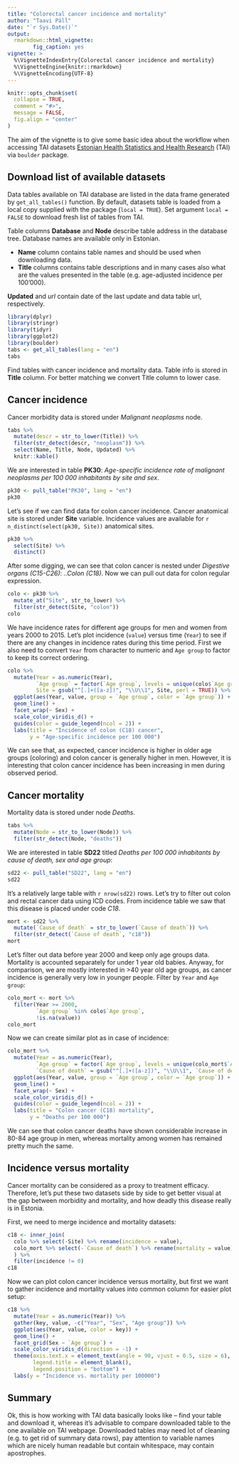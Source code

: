 ```yaml
---
title: "Colorectal cancer incidence and mortality"
author: "Taavi Päll"
date: "`r Sys.Date()`"
output: 
  rmarkdown::html_vignette:
        fig_caption: yes
vignette: >
  %\VignetteIndexEntry{Colorectal cancer incidence and mortality}
  %\VignetteEngine{knitr::rmarkdown}
  %\VignetteEncoding{UTF-8}
---
```


```r
knitr::opts_chunk$set(
  collapse = TRUE,
  comment = "#>",
  message = FALSE,
  fig.align = "center"
)
```

The aim of the vignette is to give some basic idea about the workflow when accessing TAI datasets [Estonian Health Statistics and Health Research](http://pxweb.tai.ee/PXWeb2015/index_en.html) (TAI) via `boulder` package.

## Download list of available datasets

Data tables available on TAI database are listed in the data frame generated by `get_all_tables()` function.
By default, datasets table is loaded from a local copy supplied with the package (`local = TRUE`).
Set argument `local = FALSE` to download fresh list of tables from TAI.


Table columns **Database** and **Node** describe table address in the database tree.
Database names are available only in Estonian.

- **Name** column contains table names and should be used when downloading data.
- **Title** columns contains table descriptions and in many cases also what are the values presented in the table (e.g. age-adjusted incidence per 100'000).

**Updated** and *url* contain date of the last update and data table url, respectively. 


```r
library(dplyr)
library(stringr)
library(tidyr)
library(ggplot2)
library(boulder)
tabs <- get_all_tables(lang = "en")
tabs
```

Find tables with cancer incidence and mortality data. 
Table info is stored in **Title** column.
For better matching we convert Title column to lower case.

## Cancer incidence
Cancer morbidity data is stored under *Malignant neoplasms* node.

```r
tabs %>% 
  mutate(descr = str_to_lower(Title)) %>% 
  filter(str_detect(descr, "neoplasm")) %>% 
  select(Name, Title, Node, Updated) %>% 
  knitr::kable()
```

We are interested in table **PK30**: *Age-specific incidence rate of malignant neoplasms per 100 000 inhabitants by site and sex*.

```r
pk30 <- pull_table("PK30", lang = "en")
pk30
```

Let's see if we can find data for colon cancer incidence. 
Cancer anatomical site is stored under **Site** variable.
Incidence values are available for `r n_distinct(select(pk30, Site))` anatomical sites.
```r
pk30 %>% 
  select(Site) %>% 
  distinct()
```

After some digging, we can see that colon cancer is nested under *Digestive organs (C15-C26)*: *..Colon (C18)*. 
Now we can pull out data for colon regular expression. 
```r
colo <- pk30 %>% 
  mutate_at("Site", str_to_lower) %>% 
  filter(str_detect(Site, "colon"))
colo
```

We have incidence rates for different age groups for men and women from years 2000 to 2015.
Let's plot incidence (`value`) versus time (`Year`) to see if there are any changes in incidence rates during this time period.
First we also need to convert `Year` from character to numeric and `Age group` to factor to keep its correct ordering.
```r
colo %>% 
  mutate(Year = as.numeric(Year),
         `Age group` = factor(`Age group`, levels = unique(colo$`Age group`)),
         Site = gsub("^[.]+([a-z])", "\\U\\1", Site, perl = TRUE)) %>% 
  ggplot(aes(Year, value, group = `Age group`, color = `Age group`)) +
  geom_line() +
  facet_wrap(~ Sex) +
  scale_color_viridis_d() +
  guides(color = guide_legend(ncol = 2)) +
  labs(title = "Incidence of colon (C18) cancer",
       y = "Age-specific incidence per 100 000")
```

We can see that, as expected, cancer incidence is higher in older age groups (coloring) and colon cancer is generally higher in men.
However, it is interesting that colon cancer incidence has been increasing in men during observed period.

## Cancer mortality

Mortality data is stored under node *Deaths*.
```r
tabs %>% 
  mutate(Node = str_to_lower(Node)) %>% 
  filter(str_detect(Node, "deaths"))
```

We are interested in table **SD22** titled *Deaths per 100 000 inhabitants by cause of death, sex and age group*:
```r
sd22 <- pull_table("SD22", lang = "en")
sd22
```

It's a relatively large table with `r nrow(sd22)` rows.
Let's try to filter out colon and rectal cancer data using ICD codes.
From incidence table we saw that this disease is placed under code *C18*.

```r
mort <- sd22 %>% 
  mutate(`Cause of death` = str_to_lower(`Cause of death`)) %>% 
  filter(str_detect(`Cause of death`, "c18"))
mort
```

Let's filter out data before year 2000 and keep only age groups data. 
Mortality is accounted separately for under 1 year old babies. 
Anyway, for comparison, we are mostly interested in >40 year old age groups, as cancer incidence is generally very low in younger people.
Filter by `Year` and `Age group`:
```r
colo_mort <- mort %>% 
  filter(Year >= 2000, 
         `Age group` %in% colo$`Age group`,
         !is.na(value))
colo_mort
```

Now we can create similar plot as in case of incidence:
```r
colo_mort %>% 
  mutate(Year = as.numeric(Year),
         `Age group` = factor(`Age group`, levels = unique(colo_mort$`Age group`)),
         `Cause of death` = gsub("^[.]+([a-z])", "\\U\\1", `Cause of death`, perl = TRUE)) %>% 
  ggplot(aes(Year, value, group = `Age group`, color = `Age group`)) +
  geom_line() +
  facet_wrap(~ Sex) +
  scale_color_viridis_d() +
  guides(color = guide_legend(ncol = 2)) +
  labs(title = "Colon cancer (C18) mortality",
       y = "Deaths per 100 000")
```

We can see that colon cancer deaths have shown considerable increase in 80-84 age group in men, whereas mortality among women has remained pretty much the same.

## Incidence versus mortality

Cancer mortality can be considered as a proxy to treatment efficacy.
Therefore, let's put these two datasets side by side to get better visual at the gap between morbidity and mortality, and how deadly this disease really is in Estonia.

First, we need to merge incidence and mortality datasets:
```r
c18 <- inner_join(
  colo %>% select(-Site) %>% rename(incidence = value), 
  colo_mort %>% select(-`Cause of death`) %>% rename(mortality = value)
  ) %>% 
  filter(incidence != 0)
c18
```

Now we can plot colon cancer incidence versus mortality, but first we want to gather incidence and mortality values into common column for easier plot setup:
```r
c18 %>% 
  mutate(Year = as.numeric(Year)) %>% 
  gather(key, value, -c("Year", "Sex", "Age group")) %>%
  ggplot(aes(Year, value, color = key)) +
  geom_line() +
  facet_grid(Sex ~ `Age group`) +
  scale_color_viridis_d(direction = -1) +
  theme(axis.text.x = element_text(angle = 90, vjust = 0.5, size = 6),
        legend.title = element_blank(),
        legend.position = "bottom") +
  labs(y = "Incidence vs. mortality per 100000")
```

## Summary

Ok, this is how working with TAI data basically looks like -- find your table and download it, whereas it's advisable to compare downloaded table to the one available on TAI webpage.
Downloaded tables may need lot of cleaning (e.g. to get rid of summary data rows), pay attention to variable names which are nicely human readable but contain whitespace, may contain apostrophes. 

